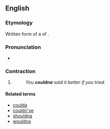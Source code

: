 ==English==

===Etymology===
Written form of a {{w|reduction (linguistics)|reduction}} of {{m|en|[[could]] [[not]] [[have]]}}.

===Pronunciation===
* {{IPA|/ˈkʊdnə/|lang=en}}

===Contraction===
{{en-cont}}

# {{lb|en|chiefly|_|slang}} {{contraction of|[[couldn't]] [[have]]|lang=en}}
#: ''You '''couldna''' said it better if you tried.''

====Related terms====
* [[coulda]]
* [[couldn've]]
* [[shouldna]]
* [[wouldna]]